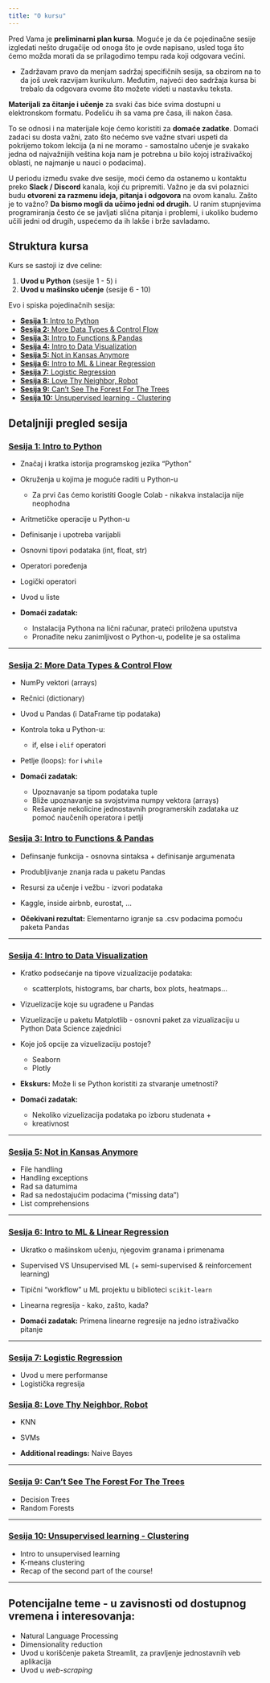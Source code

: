 ```yaml
---
title: "O kursu"
---
```


Pred Vama je **preliminarni plan kursa**. Moguće je da će pojedinačne sesije izgledati nešto drugačije od onoga što je ovde napisano, usled toga što ćemo možda morati da se prilagodimo tempu rada koji odgovara većini.

- Zadržavam pravo da menjam sadržaj specifičnih sesija, sa obzirom na to da još uvek razvijam kurikulum. Međutim, najveći deo sadržaja kursa bi trebalo da odgovara ovome što možete videti u nastavku teksta. 

**Materijali za čitanje i učenje** za svaki čas biće svima dostupni u elektronskom formatu. Podeliću ih sa vama pre časa, ili nakon časa. 

To se odnosi i na materijale koje ćemo koristiti za **domaće zadatke**. Domaći zadaci su dosta važni, zato što nećemo sve važne stvari uspeti da pokrijemo tokom lekcija (a ni ne moramo -  samostalno učenje je svakako jedna od najvažnijih veština koja nam je potrebna u bilo kojoj istraživačkoj oblasti, ne najmanje u nauci o podacima). 

U periodu između svake dve sesije, moći ćemo da ostanemo u kontaktu preko **Slack / Discord** kanala, koji ću pripremiti. Važno je da svi polaznici budu **otvoreni za razmenu ideja, pitanja i odgovora** na ovom kanalu. Zašto je to važno? **Da bismo mogli da učimo jedni od drugih.** U ranim stupnjevima programiranja često će se javljati slična pitanja i problemi, i ukoliko budemo učili jedni od drugih, uspećemo da ih lakše i brže savladamo.

## Struktura kursa

Kurs se sastoji iz dve celine: 

1. **Uvod u Python** (sesije 1 - 5)  i
2. **Uvod u mašinsko učenje** (sesije 6 - 10)

Evo i spiska pojedinačnih sesija:

- [**Sesija 1:** Intro to Python](session_001.ipynb)
- [**Sesija 2:** More Data Types & Control Flow](session_002.ipynb)
- [**Sesija 3:** Intro to Functions & Pandas](session_003.ipynb)
- [**Sesija 4:** Intro to Data Visualization](session_004.ipynb)
- [**Sesija 5:** Not in Kansas Anymore](session_005.ipynb)
- [**Sesija 6:** Intro to ML & Linear Regression](session_006.ipynb)
- [**Sesija 7:** Logistic Regression](session_007.ipynb)
- [**Sesija 8:** Love Thy Neighbor, Robot](session_008.ipynb)
- [**Sesija 9:** Can't See The Forest For The Trees](session_009.ipynb)
- [**Sesija 10:** Unsupervised learning - Clustering](session_010.ipynb)

## Detaljniji pregled sesija

### [Sesija 1: Intro to Python](session_001.ipynb)

- Značaj i kratka istorija programskog jezika “Python”
- Okruženja u kojima je moguće raditi u Python-u 
    - Za prvi čas ćemo koristiti Google Colab - nikakva instalacija nije neophodna
- Aritmetičke operacije u Python-u
- Definisanje i upotreba varijabli
- Osnovni tipovi podataka (int, float, str)
- Operatori poređenja
- Logički operatori
- Uvod u liste 

- **Domaći zadatak:** 
    - Instalacija Pythona na lični računar, prateći priložena uputstva
    - Pronađite neku zanimljivost o Python-u, podelite je sa ostalima

---

### [Sesija 2: More Data Types & Control Flow](session_002.ipynb)
- NumPy vektori (arrays)
- Rečnici (dictionary)
- Uvod u Pandas (i DataFrame tip podataka)
- Kontrola toka u Python-u:
    - if, else i `elif` operatori
- Petlje (loops): `for` i `while` 

- **Domaći zadatak:** 
    - Upoznavanje sa tipom podataka tuple
    - Bliže upoznavanje sa svojstvima numpy vektora (arrays)
    - Rešavanje nekolicine jednostavnih programerskih zadataka uz pomoć naučenih operatora i petlji

### [Sesija 3: Intro to Functions & Pandas](session_003.ipynb)
- Definsanje funkcija - osnovna sintaksa + definisanje argumenata
- Produbljivanje znanja rada u paketu Pandas
- Resursi za učenje i vežbu - izvori podataka
- Kaggle, inside airbnb, eurostat, …

- **Očekivani rezultat:** Elementarno igranje sa .csv podacima pomoću paketa Pandas

---

### [Sesija 4: Intro to Data Visualization](session_004.ipynb) 
- Kratko podsećanje na tipove vizualizacije podataka: 
    - scatterplots, histograms, bar charts, box plots, heatmaps…
- Vizuelizacije koje su ugrađene u Pandas
- Vizuelizacije u paketu Matplotlib - osnovni paket za vizualizaciju u Python Data Science zajednici
- Koje još opcije za vizuelizaciju postoje?
    - Seaborn
    - Plotly
- **Ekskurs:** Može li se Python koristiti za stvaranje umetnosti? 

- **Domaći zadatak:**
    - Nekoliko vizuelizacija podataka po izboru studenata + 
    - kreativnost

---

### [Sesija 5: Not in Kansas Anymore](session_005.ipynb)

- File handling
- Handling exceptions
- Rad sa datumima
- Rad sa nedostajućim podacima (“missing data”)
- List comprehensions

---

### [Sesija 6: Intro to ML & Linear Regression](session_006.ipynb)

- Ukratko o mašinskom učenju, njegovim granama i primenama
- Supervised VS Unsupervised ML (+ semi-supervised & reinforcement learning)
- Tipični “workflow” u ML projektu u biblioteci `scikit-learn`
- Linearna regresija - kako, zašto, kada?

- **Domaći zadatak:** Primena linearne regresije na jedno istraživačko pitanje

---

### [Sesija 7: Logistic Regression](session_007.ipynb)

- Uvod u mere performanse
- Logistička regresija

### [Sesija 8: Love Thy Neighbor, Robot](session_008.ipynb)

- KNN
- SVMs 

- **Additional readings:** Naive Bayes

---

### [Sesija 9: Can't See The Forest For The Trees](session_009.ipynb)

- Decision Trees
- Random Forests 

---

### [Sesija 10: Unsupervised learning - Clustering](session_010.ipynb)

- Intro to unsupervised learning
- K-means clustering 
- Recap of the second part of the course!

---

## Potencijalne teme - u zavisnosti od dostupnog vremena i interesovanja:

- Natural Language Processing
- Dimensionality reduction
- Uvod u korišćenje paketa Streamlit, za pravljenje jednostavnih veb aplikacija
- Uvod u *web-scraping*


